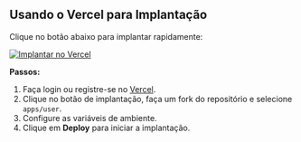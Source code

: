 ## Usando o Vercel para Implantação

Clique no botão abaixo para implantar rapidamente:

[![Implantar no Vercel](https://vercel.com/button)](https://vercel.com/new/clone?demo-description=PPanel%20é%20uma%20ferramenta%20de%20painel%20proxy%20aberta%2C%20pura%2C%20profissional%20e%20perfeita%2C%20projetada%20para%20ser%20sua%20escolha%20ideal%20para%20aprendizado%20e%20uso%20prático&demo-image=https%3A%2F%2Furlscan.io%2Fliveshot%2F%3Fwidth%3D1920%26height%3D1080%26url%3Dhttps%3A%2F%2Fuser.ppanel.dev&demo-title=PPanel%20usuário%20Web&demo-url=https%3A%2F%2Fuser.ppanel.dev%2F&from=.&project-name=ppanel-user-web&repository-name=ppanel-web&repository-url=https%3A%2F%2Fgithub.com%2Fperfect-panel%2Fppanel-web&root-directory=apps%2Fuser&skippable-integrations=1)

**Passos:**

1. Faça login ou registre-se no [Vercel](https://vercel.com/).
2. Clique no botão de implantação, faça um fork do repositório e selecione `apps/user`.
3. Configure as variáveis de ambiente.
4. Clique em **Deploy** para iniciar a implantação.


<Giscus />
